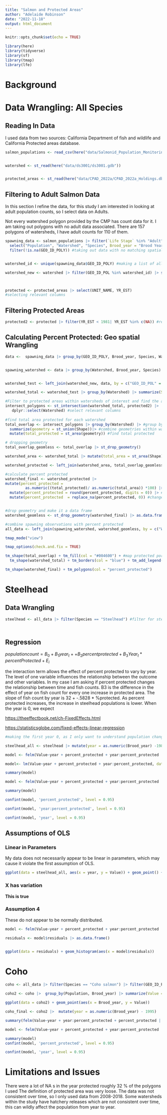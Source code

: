 ```yaml
---
title: "Salmon and Protected Areas"
author: "Adelaide Robinson"
date: "2022-11-18"
output: html_document
---
```


```r
knitr::opts_chunk$set(echo = TRUE)
```

```r
library(here)
library(tidyverse)
library(sf)
library(tmap)
library(lfe)
```

# Background

# Data Wrangling: All Species

## Reading In Data

I used data from two sources: California Department of fish and wildlife and California Protected areas database.

```r
salmon_populations <- read_csv(here("data/Salmonid_Population_Monitoring_Data_CMPv2021.csv"))


watershed <- st_read(here("data/ds3001/ds3001.gdb"))


protected_areas <- st_read(here("data/CPAD_2022a/CPAD_2022a_Holdings.dbf"))


```

## Filtering to Adult Salmon Data

In this section I refine the data, for this study I am interested in looking at adult population counts, so I select data on Adults.

Not every watershed polygon provided by the CMP has count data for it. I am taking out polygons with no adult data associated. There are 157 polygons of watersheds, I have adult counts for 110 of them.

```r

spawning_data <- salmon_populations |> filter(`Life Stage` %in% "Adult") |> #all adult salmon
  select("Population", "Watershed", "Species", Brood_year = "Brood Year", "GEO_ID_POLY", "Value", "Metric", "Estimation method") |> #selecting relevant columns
  filter(!is.na(GEO_ID_POLY)) #taking out data with no matching spatial id


watershed_id <- unique(spawning_data$GEO_ID_POLY) #making a list of all the watersheds that have adult population data 

watershed_new <- watershed |> filter(GEO_ID_POL %in% watershed_id) |> st_make_valid() #filter to watersheds that have spawning data available



protected <- protected_areas |> select(UNIT_NAME, YR_EST)
#selecting relevant columns


```

## Filtering Protected Areas

```r
protected2 <- protected |> filter(YR_EST < 1981| YR_EST %in% c(NA)) #remove after 1981

```

## Calculating Percent Protected: Geo spatial Wrangling

```r

data <-  spawning_data |> group_by(GEO_ID_POLY, Brood_year, Species, Watershed) |> summarize(Value = mean(Value)) #taking the mean estimation for years where estimate done multiple ways 


spawning_watershed <- data |> group_by(Watershed, Brood_year, Species) |> summarize(Value = sum(Value))


watershed_test <- left_join(watershed_new, data, by = c("GEO_ID_POL" = "GEO_ID_POLY"))

watershed_total <- watershed_test |> group_by(Watershed) |> summarize(Shape = st_union(Shape))


```


```r



#Filter to protected areas within watersheds of interest and find the area of intersection for each 
intersect_polygons <- st_intersection(watershed_total, protected2) |> 
   dplyr::select(Watershed) #select relevant columns
 
#find total area protected for each watershed 
total_overlap <- intersect_polygons |> group_by(Watershed) |> #group by watershed
  summarize(geometry = st_union(Shape))|> #combine geometries within watershed
  mutate(total_protected = st_area(geometry)) #find total protected 

# dropping geometry 
total_overlap_geomless <- total_overlap |> st_drop_geometry()

watershed_area <- watershed_total |> mutate(total_area = st_area(Shape)) #find the total area of each watershed 

watershed_protected <- left_join(watershed_area, total_overlap_geomless, by = "Watershed") #add area protected column by joining

#calculate percent protected 
watershed_final <- watershed_protected |> 
mutate(percent_protected = 
         as.numeric((total_protected)/ as.numeric(total_area)) *100) |> 
  mutate(percent_protected = round(percent_protected, digits = 0)) |> #round 
  mutate(percent_protected  = replace_na(percent_protected, 0)) #change NA to 0


#drop geometry and make it a data frame
watershed_geomless <- st_drop_geometry(watershed_final) |> as.data.frame()

#combine spawning observations with percent protected
all_data <- left_join(spawning_watershed, watershed_geomless, by = c("Watershed" = "Watershed")) |> select("Species", "Value", "percent_protected", "Brood_year", "Watershed")

```

```r
tmap_mode("view")

tmap_options(check.and.fix = TRUE)

tm_shape(total_overlap) + tm_fill(col = "#004600") + #map protected portions
  tm_shape(watershed_total) + tm_borders(col = "blue") + tm_add_legend(labels = c( "Watershed Boundary", "Protected area"), col = c("blue", "#004600")) #map watershed boundaries

```

```r
tm_shape(watershed_final) + tm_polygons(col = "percent_protected")
```

# Steelhead

## Data Wrangling

```r
steelhead <- all_data |> filter(Species == "Steelhead") #filter for steelhead



```

# 

## Regression

$populationcount = B_0 + B_1year_t + + B_2percentprotected + B_3Year_t * percentProtected +E_i$

the interaction term allows the effect of percent protected to vary by year. The level of one variable influences the relationship between the outcome and other variables. In my case I am asking if percent protected changes the relationship between time and fish counts. B3 is the difference in the effect of year on fish count for every one increase in protected area. The slope of fish count by year is 32 + -.5828 \* %protected. As percent protected increases, the increase in steelhead populations is lower. When the year is 0, we expect

<https://theeffectbook.net/ch-FixedEffects.html>

<https://statisticsglobe.com/fixed-effects-linear-regression>

```r


#making the first year 0, as I only want to understand population change over the time period I have data for 

steelhead_all <- steelhead |> mutate(year = as.numeric(Brood_year) -1981)

model <- felm(Value~year + percent_protected + year:percent_protected | Watershed, data = steelhead_all)

model<- lm(Value~year + percent_protected + year:percent_protected, data = steelhead_all)

summary(model)

model <- felm(Value~year + percent_protected + year:percent_protected | Watershed | 0 | Watershed , data = steelhead_all)

summary(model)

confint(model, 'percent_protected', level = 0.95)

confint(model, 'year:percent_protected', level = 0.95)

confint(model, 'year', level = 0.95)
```

## Assumptions of OLS

### Linear in Parameters

My data does not necessarily appear to be linear in parameters, which may cause it violate the first assumption of OLS.

```r
ggplot(data = steelhead_all, aes(x = year, y = Value)) + geom_point() + geom_smooth(method=lm, se = FALSE)

```

### X has variation

**This is true**

### Assumption 4

These do not appear to be normally distributed.

```r
model <- felm(Value~year + percent_protected + year:percent_protected | Population | 0 |Population , data = steelhead_all)

residuals <- model$residuals |> as.data.frame()


ggplot(data = residuals) + geom_histogram(aes(x = model$residuals))
```

# Coho

```r

coho <- all_data |> filter(Species == "Coho salmon") |> filter(GEO_ID_POLY %in% list)

coho2 <- coho |>  group_by(Population, Brood_year) |> summarize(Value = mean(Value), percent_protected = mean(percent_protected)) #taking the max estimation for years where estimate done in multiple ways 

ggplot(data = coho2) + geom_point(aes(x = Brood_year, y = Value))


```

```r
coho_final <- coho2 |>  mutate(year = as.numeric(Brood_year) - 1995)

summary(felm(Value~year + year:percent_protected + percent_protected | Population, data = coho_final))

model <- felm(Value~year + percent_protected + year:percent_protected | Population | 0 |Population , data = steelhead_all)

summary(model)
confint(model, 'percent_protected', level = 0.95)

confint(model, 'year', level = 0.95)

```

# Limitations and Issues

There were a lot of NA s in the year protected roughly 32 % of the polygons I used The definition of protected area was very loose. The data was not consistent over time, so I only used data from 2008-2018. Some watersheds within the study have hatchery releases which are not consistent over time, this can wildly affect the population from year to year.
